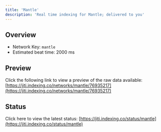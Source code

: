 ```yaml
---
title: 'Mantle'
description: 'Real time indexing for Mantle; delivered to you'
---
```


## Overview
- Network Key: `mantle`
- Estimated beat time: 2000 ms

## Preview
Click the following link to view a preview of the raw data available: [https://jiti.indexing.co/networks/mantle/76935217](https://jiti.indexing.co/networks/mantle/76935217)

## Status
Click here to view the latest status: [https://jiti.indexing.co/status/mantle](https://jiti.indexing.co/status/mantle)
